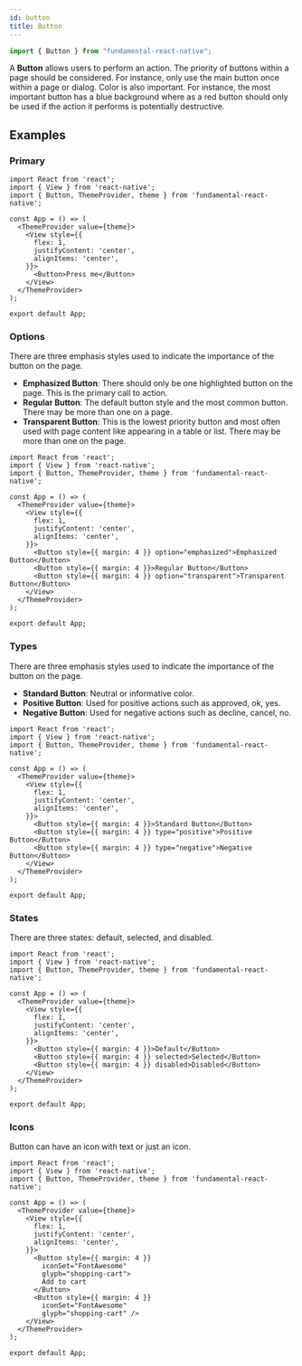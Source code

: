 ```yaml
---
id: button
title: Button
---
```


```jsx
import { Button } from "fundamental-react-native";
```

A **Button** allows users to perform an action. The priority of buttons within a page should be considered. For instance, only use the main button once within a page or dialog. Color is also important. For instance, the most important button has a blue background where as a red button should only be used if the action it performs is potentially destructive.

## Examples

### Primary

```SnackPlayer name=Button&dependencies=fundamental-react-native@0.0.3
import React from 'react';
import { View } from 'react-native';
import { Button, ThemeProvider, theme } from 'fundamental-react-native';

const App = () => (
  <ThemeProvider value={theme}>
    <View style={{
      flex: 1,
      justifyContent: 'center',
      alignItems: 'center',
    }}>
      <Button>Press me</Button>
    </View>
  </ThemeProvider>
);

export default App;
```

### Options

There are three emphasis styles used to indicate the importance of the button on the page.

- **Emphasized Button**: There should only be one highlighted button on the page. This is the primary call to action.
- **Regular Button**: The default button style and the most common button. There may be more than one on a page.
- **Transparent Button**: This is the lowest priority button and most often used with page content like appearing in a table or list. There may be more than one on the page.

```SnackPlayer name=Button&dependencies=fundamental-react-native@0.0.3
import React from 'react';
import { View } from 'react-native';
import { Button, ThemeProvider, theme } from 'fundamental-react-native';

const App = () => (
  <ThemeProvider value={theme}>
    <View style={{
      flex: 1,
      justifyContent: 'center',
      alignItems: 'center',
    }}>
      <Button style={{ margin: 4 }} option="emphasized">Emphasized Button</Button>
      <Button style={{ margin: 4 }}>Regular Button</Button>
      <Button style={{ margin: 4 }} option="transparent">Transparent Button</Button>
    </View>
  </ThemeProvider>
);

export default App;
```

### Types

There are three emphasis styles used to indicate the importance of the button on the page.

- **Standard Button**: Neutral or informative color.
- **Positive Button**: Used for positive actions such as approved, ok, yes.
- **Negative Button**: Used for negative actions such as decline, cancel, no.

```SnackPlayer name=Button&dependencies=fundamental-react-native@0.0.3
import React from 'react';
import { View } from 'react-native';
import { Button, ThemeProvider, theme } from 'fundamental-react-native';

const App = () => (
  <ThemeProvider value={theme}>
    <View style={{
      flex: 1,
      justifyContent: 'center',
      alignItems: 'center',
    }}>
      <Button style={{ margin: 4 }}>Standard Button</Button>
      <Button style={{ margin: 4 }} type="positive">Positive Button</Button>
      <Button style={{ margin: 4 }} type="negative">Negative Button</Button>
    </View>
  </ThemeProvider>
);

export default App;
```

### States

There are three states: default, selected, and disabled.

```SnackPlayer name=Button&dependencies=fundamental-react-native@0.0.3
import React from 'react';
import { View } from 'react-native';
import { Button, ThemeProvider, theme } from 'fundamental-react-native';

const App = () => (
  <ThemeProvider value={theme}>
    <View style={{
      flex: 1,
      justifyContent: 'center',
      alignItems: 'center',
    }}>
      <Button style={{ margin: 4 }}>Default</Button>
      <Button style={{ margin: 4 }} selected>Selected</Button>
      <Button style={{ margin: 4 }} disabled>Disabled</Button>
    </View>
  </ThemeProvider>
);

export default App;
```

### Icons

Button can have an icon with text or just an icon.


```SnackPlayer name=Button&dependencies=fundamental-react-native@0.0.3,@expo/vector-icons
import React from 'react';
import { View } from 'react-native';
import { Button, ThemeProvider, theme } from 'fundamental-react-native';

const App = () => (
  <ThemeProvider value={theme}>
    <View style={{
      flex: 1,
      justifyContent: 'center',
      alignItems: 'center',
    }}>
      <Button style={{ margin: 4 }}
        iconSet="FontAwesome"
        glyph="shopping-cart">
        Add to cart
      </Button>
      <Button style={{ margin: 4 }}
        iconSet="FontAwesome"
        glyph="shopping-cart" />
    </View>
  </ThemeProvider>
);

export default App;
```
